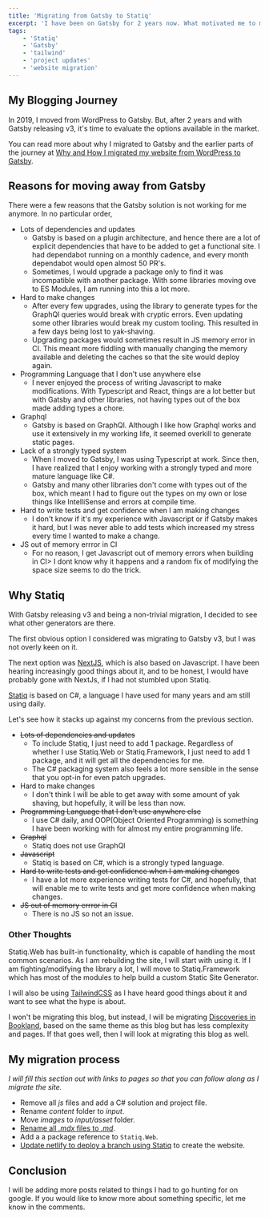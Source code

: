```yaml
---
title: 'Migrating from Gatsby to Statiq'
excerpt: 'I have been on Gatsby for 2 years now. What motivated me to migrate my site to Statiq and how did I move the site'
tags:
    - 'Statiq'
    - 'Gatsby'
    - 'tailwind'
    - 'project updates'
    - 'website migration'
---
```


## My Blogging Journey

In 2019, I moved from WordPress to Gatsby. But, after 2 years and with Gatsby releasing v3, it's time to evaluate the options available in the market.

You can read more about why I migrated to Gatsby and the earlier parts of the journey at [Why and How I migrated my website from WordPress to Gatsby](./migrating-from-wordpress-to-gatsby).

## Reasons for moving away from Gatsby

There were a few reasons that the Gatsby solution is not working for me anymore. In no particular order,

-   Lots of dependencies and updates
    -   Gatsby is based on a plugin architecture, and hence there are a lot of explicit dependencies that have to be added to get a functional site. I had dependabot running on a monthly cadence, and every month dependabot would open almost 50 PR's.
    -   Sometimes, I would upgrade a package only to find it was incompatible with another package. With some libraries moving ove to ES Modules, I am running into this a lot more.
-   Hard to make changes
    -   After every few upgrades, using the library to generate types for the GraphQl queries would break with cryptic errors. Even updating some other libraries would break my custom tooling. This resulted in a few days being lost to yak-shaving.
    -   Upgrading packages would sometimes result in JS memory error in CI. This meant more fiddling with manually changing the memory available and deleting the caches so that the site would deploy again.
-   Programming Language that I don't use anywhere else
    -   I never enjoyed the process of writing Javascript to make modifications. With Typescript and React, things are a lot better but with Gatsby and other libraries, not having types out of the box made adding types a chore.
-   Graphql
    -   Gatsby is based on GraphQl. Although I like how Graphql works and use it extensively in my working life, it seemed overkill to generate static pages.
-   Lack of a strongly typed system
    -   When I moved to Gatsby, I was using Typescript at work. Since then, I have realized that I enjoy working with a strongly typed and more mature language like C#.
    -   Gatsby and many other libraries don't come with types out of the box, which meant I had to figure out the types on my own or lose things like IntelliSense and errors at compile time.
-   Hard to write tests and get confidence when I am making changes
    -   I don't know if it's my experience with Javascript or if Gatsby makes it hard, but I was never able to add tests which increased my stress every time I wanted to make a change.
-   JS out of memory errror in CI
    -   For no reason, I get Javascript out of memory errors when building in CI> I dont know why it happens and a random fix of modifying the space size seems to do the trick.

## Why Statiq

With Gatsby releasing v3 and being a non-trivial migration, I decided to see what other generators are there.

The first obvious option I considered was migrating to Gatsby v3, but I was not overly keen on it.

The next option was [NextJS](https://nextjs.org/), which is also based on Javascript. I have been hearing increasingly good things about it, and to be honest, I would have probably gone with NextJs, if I had not stumbled upon Statiq.

[Statiq](https://www.statiq.dev/) is based on C#, a language I have used for many years and am still using daily.

Let's see how it stacks up against my concerns from the previous section.

-   ~~Lots of dependencies and updates~~
    -   To include Statiq, I just need to add 1 package. Regardless of whether I use Statiq.Web or Statiq.Framework, I just need to add 1 package, and it will get all the dependencies for me.
    -   The C# packaging system also feels a lot more sensible in the sense that you opt-in for even patch upgrades.
-   Hard to make changes
    -   I don't think I will be able to get away with some amount of yak shaving, but hopefully, it will be less than now.
-   ~~Programming Language that I don't use anywhere else~~
    -   I use C# daily, and OOP(Object Oriented Programming) is something I have been working with for almost my entire programming life.
-   ~~Graphql~~
    -   Statiq does not use GraphQl
-   ~~Javascript~~
    -   Statiq is based on C#, which is a strongly typed language.
-   ~~Hard to write tests and get confidence when I am making changes~~
    -   I have a lot more experience writing tests for C#, and hopefully, that will enable me to write tests and get more confidence when making changes.
-   ~~JS out of memory errror in CI~~
    -   There is no JS so not an issue.

### Other Thoughts

Statiq.Web has built-in functionality, which is capable of handling the most common scenarios. As I am rebuilding the site, I will start with using it. If I am fighting/modifying the library a lot, I will move to Statiq.Framework which has most of the modules to help build a custom Static Site Generator.

I will also be using [TailwindCSS](https://tailwindcss.com/) as I have heard good things about it and want to see what the hype is about.

I won't be migrating this blog, but instead, I will be migrating [Discoveries in Bookland](https://www.discoveriesinbookland.com/), based on the same theme as this blog but has less complexity and pages. If that goes well, then I will look at migrating this blog as well.

## My migration process

_I will fill this section out with links to pages so that you can follow along as I migrate the site._

-   Remove all _js_ files and add a C# solution and project file.
-   Rename _content_ folder to _input_.
-   Move _images_ to _input/asset_ folder.
-   [Rename all _.mdx_ files to _.md_](./rename-multiple-files-subfolders-windows-command-prompt).
-   Add a a package reference to `Statiq.Web`.
-   [Update netlify to deploy a branch using Statiq](./override-netlify-build-config) to create the website.

## Conclusion

<!-- Although it's an ongoing process, I am happy with how the migration progresses. [my blog](https://www.ankursheel.com) is now built with React, Node.js, Gatsby, Markdown and hosted on Netlify. I still have control over my content and blog structure. All the posts are in version control, so there is no need for tons of backups. -->

I will be adding more posts related to things I had to go hunting for on google. If you would like to know more about something specific, let me know in the comments.
